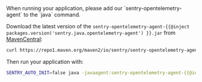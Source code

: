 <OnboardingOption optionId="opentelemetry">
When running your application, please add our `sentry-opentelemetry-agent` to the `java` command.

Download the latest version of the `sentry-opentelemetry-agent-{{@inject packages.version('sentry.java.opentelemetry-agent') }}.jar` from [MavenCentral](https://search.maven.org/artifact/io.sentry/sentry-opentelemetry-agent):
```bash
curl https://repo1.maven.org/maven2/io/sentry/sentry-opentelemetry-agent/{{@inject packages.version('sentry.java.opentelemetry-agent') }}/sentry-opentelemetry-agent-{{@inject packages.version('sentry.java.opentelemetry-agent') }}.jar -o sentry-opentelemetry-agent-{{@inject packages.version('sentry.java.opentelemetry-agent') }}.jar
```

Then run your application with:
```bash
SENTRY_AUTO_INIT=false java -javaagent:sentry-opentelemetry-agent-{{@inject packages.version('sentry.java.opentelemetry-agent') }}.jar -jar your-application.jar
```
</OnboardingOption>
